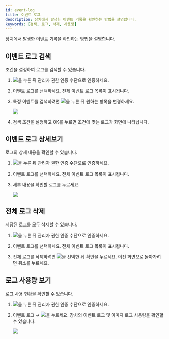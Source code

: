 ```yaml
---
id: event-log
title: 이벤트 로그
description: 장치에서 발생한 이벤트 기록을 확인하는 방법을 설명합니다.
keywords: [검색, 로그, 삭제, 사용량]
---
```


장치에서 발생한 이벤트 기록을 확인하는 방법을 설명합니다.

## 이벤트 로그 검색

조건을 설정하여 로그를 검색할 수 있습니다.

1. <Image src='/img/common/ico-menu2.svg' ico alone />을 누른 뒤 관리자 권한 인증 수단으로 인증하세요.

1. <Cmd>이벤트 로그</Cmd>를 선택하세요. 전체 이벤트 로그 목록이 표시됩니다.

1. 특정 이벤트를 검색하려면 <Image src='/img/common/ico-search.svg' ico alone />을 누른 뒤 원하는 항목을 변경하세요.

    <Image src='/img/device/fs2-eventlog.png' />

1. 검색 조건을 설정하고 <Cmd>OK</Cmd>를 누르면 조건에 맞는 로그가 화면에 나타납니다.

## 이벤트 로그 상세보기

로그의 상세 내용을 확인할 수 있습니다.

1. <Image src='/img/common/ico-menu2.svg' ico alone />을 누른 뒤 관리자 권한 인증 수단으로 인증하세요.

1. <Cmd>이벤트 로그</Cmd>를 선택하세요. 전체 이벤트 로그 목록이 표시됩니다.

1. 세부 내용을 확인할 로그를 누르세요.

    <Image src='/img/device/fs2-eventlog1.png' />

## 전체 로그 삭제

저장된 로그를 모두 삭제할 수 있습니다.

1. <Image src='/img/common/ico-menu2.svg' ico alone />을 누른 뒤 관리자 권한 인증 수단으로 인증하세요.

1. <Cmd>이벤트 로그</Cmd>를 선택하세요. 전체 이벤트 로그 목록이 표시됩니다.

1. 전체 로그를 삭제하려면 <Image src='/img/common/ico-delete.svg' ico alone />을 선택한 뒤 <Cmd>확인</Cmd>을 누르세요. 이전 화면으로 돌아가려면 <Cmd>취소</Cmd>를 누르세요.

## 로그 사용량 보기

로그 사용 현황을 확인할 수 있습니다.

1. <Image src='/img/common/ico-menu2.svg' ico alone />을 누른 뒤 관리자 권한 인증 수단으로 인증하세요.

1. <Cmd>이벤트 로그</Cmd> → <Image src='/img/common/ico-info2.svg' ico alone />을 누르세요. 장치의 이벤트 로그 및 이미지 로그 사용량을 확인할 수 있습니다.

    <Image src='/img/device/fs2-eventlog2.png' />